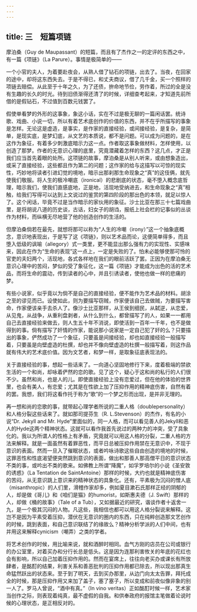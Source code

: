 ```yaml
---
---
---
```

title: 三　短篇项链
---



摩泊桑（Guy de Maupassant）的短篇，而且有了杰作之一的定评的东西之中，有一篇《项链》（La Parure）。事情是极简单的——

一个小官的夫人，为着要赴夜会，从熟人借了钻石的项链，出去了。当夜，在回家的途中，却将这东西失去。于是不得已，和丈夫商议，借了几千金，买一个照样的项链去赔偿。从此至于十年之久，为了还债，拚命地节俭，劳作着，所过的全是没有生趣的长久的时光。待到旧债渐得还清了的时候，详细查考起来，才知道先前所借的是假钻石，不过值到百数元钱罢了。

假使单看梦的外形的这事象，象这小话，实在不过是极无聊的一篇闲话罢。统诗歌、戏曲、小说一切，所以有着艺术底创作的价值的东西，并不在乎所描写的事象是怎样。无论这是虚造，是事实，是作家的直接经验，或间接经验，是复杂，是简单，是现实底，是梦幻底，从文艺的本质说，都不是问题。可以成为问题的，是在这作为象征，有着多少刺激底暗示力这一点。作者取这事象做材料，怎样使用，以创造了那梦。作者的无意识心理的底里，究竟潜藏着怎样的东西？这几点，才正是我们应当首先着眼的处所。这项链的故事，摩泊桑是从别人听来，或由想象造出，或采了直接经验，这些都且作为第二的问题；这作家的给与这描写以可惊的现实性，巧妙地将读者引进幻觉的境地，暗示出那刹那生命现象之“真”的这伎俩，就先使我们敬服。将人生的极冷嘲底（ironical）的悲剧底的状态，毫不堕入概念底哲理，暗示我们，使我们直感底地，正是地，活现地受纳进去，和生命现象之“真”相触，给我们写得可以达到上文说过的鉴赏的第四阶段的那出色的本领，就足以惊人了。这个闲话，毕竟不过是当作暗示的家伙用的象征。沙士比亚在那三十七篇戏曲里，是将胡说八道的历史谈，古话，妇女子的胡诌，报纸上社会栏的记事似的丛谈作为材料，而纵横无尽地营了他的创造创作的生活的。

但摩泊桑倘若在最先，就想将那可以称为“人生的冷嘲（irony）”这一个抽象底概念，意识地表现出，于是写了这《项链》，则以艺术品而论，这便简单得多，而且堕入低级的讽喻（allegory）式一类里，更不能显出那么强有力的实现性、实感味来，因此在作为“生命的表现”这一点上，一定是失败的了。怕未必能够使那可怜的官吏的夫妇两个，活现地，各式各样地在我们的眼前活跃了罢。正因为在摩泊桑无意识心理中的苦闷，梦似的受了象征化，这一篇《项链》才能成为出色的活的艺术品，而将生命的震动，传到读者的心中，并且引诱读者，使他也做一样的悲痛的梦。

有些小说家，似乎竟以为倘不是自己的直接经验，便不能作为艺术品的材料。胡涂之至的谬见而已。设使如此，则为要描写窃贼，作家便该自己去做贼，为要描写害命，作家便该亲手去杀人了。像沙士比亚那样，从王侯到细民，从弑逆，从恋爱，从见鬼，从战争，从重利盘剥者，从什么到什么，都曾描写了的人，如果一一都用自己去直接经验来做去，则人生五十年不消说，即使活到一百年一千年，也不是做得到的事。倘有描写了奸情的作家，能说那小说家是一定自己犯了奸的么？只要描出的事象，俨然成功了一个象征，只要虽是间接经验，却也如直接经验一般描写着，只要虽是向壁虚造的杜撰，却也并不像向壁虚造的杜撰一般描写着，则这作品就有伟大的艺术底价值。因为文艺者，和梦一样，是取象征底表现法的。

关于直接经验的事，想起一些话来了。一向道心坚固地修行下来，度着极端的禁欲生活的一个和尚，却咏着俨然的恋的歌。见了这个，疑心于这和尚的私行的人们很不少。虽然和尚，也是人的儿。即使直接经验上没有恋爱过，但在他的体验的世界里，也会有美人，有恋爱；尤其是在性欲上加了压抑作用的精神底伤害，自然有着的罢。我想，我们将这看作托于称为“歌”的一个梦之形而出现，是并非无理的。

再一想和尚的恋歌的事，就带起心理学者所说的二重人格（doublepersonality）和人格分裂这些话来了。就如那司提芬生（R. L.Stevenson）的杰作，有名的小说“Dr. Jekyll and Mr. Hyde”里面似的，同一人格，而可以看见善人的Jekyll和恶人的Hyde这两个精神状态。这就可以看作我首先说过的两种力的冲突，受了具象化的。我以为所谓人的性格上有矛盾，究竟就可以用这人格的分裂，二重人格的方法来解释。就是一面虽然有着罪恶性，而平日总被压抑作用禁在无意识中，不现于意识的表面。然而一旦入了催眠状态，或者吟咏诗歌这些自由创造的境地的时候，这罪恶性和性底渴望便突然跳到意识的表面，做出和那善人那高僧平日的意识状态不类的事，或吟出不类的歌来。如佛教上所谓“降魔”，如孚罗培尔的小说《圣安敦的诱惑》（La Tentation de SaintAntoine）那样的时候，大约也就是精神底伤害的苦闷，从无意识跳上意识来的精神状态的具象化。还有，平素极为沉闷的憎人底（misanthropic）的人们里，滑稽作家却多，例如夏目漱石氏那样正经的阴郁的人，却是做《哥儿》和《咱们是猫》的humorist，如斯惠夫德（J. Swift）那样的人，却做《桶的故事》（Tale of a Tub），又如据最近的研究，谐谈作者十返舍一九，是一个极其沉闷的人物。凡这些，我相信也都可以用这人格分裂说来解释。这岂不是因为平素受着压抑，潜伏在无意识的圈内的东西，只在纯粹创造那文艺创作的时候，跳到表面，和自己意识联结了的缘故么？精神分析学派的人们中间，也有并用这来解释cynicism（嘲弄）之类的学者。

将艺术创作的时候，用比喻来说，就和酒醉时相同。血气方刚的店员在公司或银行的办公室里，对着买办和分行长总是低头。这是因为连那利害攸关的年底的花红也会有影响，所以自己加着压抑作用的。然而在宴席上，往往向老买办或课长有所放肆者，是酩酊的结果，利害关系和善恶批判的压抑作用都已除去，所以现出那真生命猛然跃出的状态来。至于到了明天，去到买办那里，从边门向太太告罪，拜托成全的时候，那是压抑作用又来加了盖子，塞了塞子，所以变成和前夜似像非象的别一人了。罗马人曾说，“酒中有真。”（In vino veritas）正如酩酊时候一样，艺术家当创作之际，则表现着纯真，最不虚假的自我。和供奉政府的报馆主笔做着论说时候的心理状态，是正相反对的。